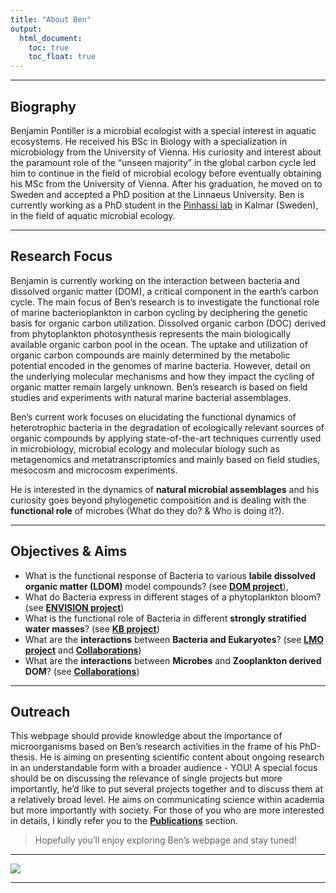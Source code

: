 ```yaml
---
title: "About Ben"
output:
  html_document:
    toc: true
    toc_float: true
---
```


---

## **Biography**
Benjamin Pontiller is a microbial ecologist with a special interest in aquatic ecosystems. He received his BSc in Biology with a specialization in microbiology from the University of Vienna. His curiosity and interest about the paramount role of the “unseen majority” in the global carbon cycle led him to continue in the field of microbial ecology before eventually obtaining his MSc from the University of Vienna. After his graduation, he moved on to Sweden and accepted a PhD position at the Linnaeus University.
Ben is currently working as a PhD student in the [Pinhassi lab](https://lnu.se/en/staff/jarone.pinhassi/) in Kalmar (Sweden), in the field of aquatic microbial ecology.

---

## **Research Focus**
Benjamin is currently working on the interaction between bacteria and dissolved organic matter (DOM), a critical component in the earth’s carbon cycle. The main focus of Ben's research is to investigate the functional role of marine bacterioplankton in carbon cycling by deciphering the genetic basis for organic carbon utilization. Dissolved organic carbon (DOC) derived from phytoplankton photosynthesis represents the main biologically available organic carbon pool in the ocean. The uptake and utilization of organic carbon compounds are mainly determined by the metabolic potential
encoded in the genomes of marine bacteria. However, detail on the underlying molecular mechanisms and how they impact the cycling of organic matter remain
largely unknown. Ben's research is based on field studies and experiments with natural marine bacterial assemblages.

Ben's current work focuses on elucidating the functional dynamics of heterotrophic bacteria in the degradation of ecologically relevant sources of organic compounds by applying state-of-the-art techniques currently used in microbiology, microbial ecology and molecular biology such as metagenomics and metatranscriptomics and mainly based on field studies, mesocosm and microcosm experiments.

He is interested in the dynamics of **natural microbial assemblages** and his curiosity goes beyond phylogenetic composition and is dealing with the **functional role** of microbes (What do they do? & Who is doing it?).

---

## **Objectives & Aims**

- What is the functional response of Bacteria to various **labile dissolved organic matter (LDOM)** model compounds? (see <a href="project1.html">**DOM project**</a>),
- What do Bacteria express in different stages of a phytoplankton bloom? (see <a href="project2.html">**ENVISION project**</a>)
- What is the functional role of Bacteria in different **strongly stratified water masses**? (see <a href="project3.html">**KB project**</a>)
- What are the **interactions** between **Bacteria and Eukaryotes**? (see <a href="project4.html">**LMO project**</a> and <a href="project5.html">**Collaborations**</a>)
- What are the **interactions** between **Microbes** and **Zooplankton derived DOM**? (see <a href="project6.html">**Collaborations**</a>)

---

## **Outreach**

This webpage should provide knowledge about the importance of microorganisms based on Ben's research activities in the frame of his PhD-thesis. He is aiming on presenting scientific content about ongoing research in an understandable form with a broader audience - YOU! A special focus should be on discussing the relevance of single projects but more importantly, he'd like to put several projects together and to discuss them at a relatively broad level. He aims on communicating science within academia but more importantly with society. For those of you who are more interested in details, I kindly refer you to the <a href="publications.html">**Publications**</a> section.


>Hopefully you'll enjoy exploring Ben's webpage and stay tuned!

---

<img id="cv" src="Ben_high_res_CV_bw_blur.jpg"/>

---
